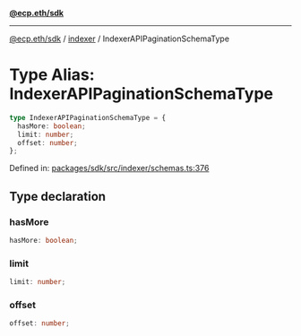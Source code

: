 [**@ecp.eth/sdk**](../../index.mdx)

***

[@ecp.eth/sdk](/sdk-reference/index.mdx) / [indexer](/sdk-reference/indexer/index.mdx) / IndexerAPIPaginationSchemaType

# Type Alias: IndexerAPIPaginationSchemaType

```ts
type IndexerAPIPaginationSchemaType = {
  hasMore: boolean;
  limit: number;
  offset: number;
};
```

Defined in: [packages/sdk/src/indexer/schemas.ts:376](https://github.com/ecp-eth/comments-monorepo/blob/main/packages/sdk/src/indexer/schemas.ts#L376)

## Type declaration

### hasMore

```ts
hasMore: boolean;
```

### limit

```ts
limit: number;
```

### offset

```ts
offset: number;
```

